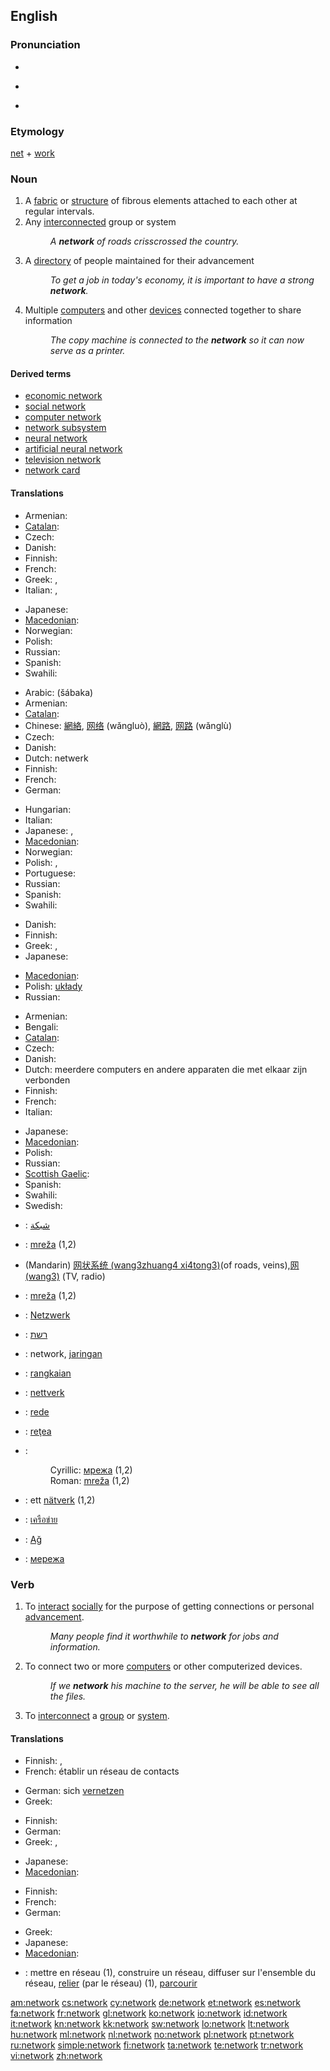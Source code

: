 {{wikipedia}}
==English==

===Pronunciation===
* {{audio|en-us-network.ogg|Audio (US)}}
* {{a|UK}} {{IPA|/nɛtwɜːk/}}
* {{a|US}} {{IPA|/nɛtwɝk/}}

===Etymology===
[[net]] + [[work]]

===Noun===
{{en-noun}}

# A [[fabric]] or [[structure]] of fibrous elements attached to each other at regular intervals.
# Any [[interconnect]]ed group or system
#: ''A '''network''' of roads crisscrossed the country.''
# A [[directory]] of people maintained for their advancement
#: ''To get a job in today's economy, it is important to have a strong '''network'''.''
# Multiple [[computer]]s and other [[device]]s connected together to share information
#: ''The copy machine is connected to the '''network''' so it can now serve as a printer.''

====Derived terms====
* [[economic network]]
* [[social network]]
* [[computer network]]
* [[network subsystem]]
* [[neural network]]
* [[artificial neural network]]
* [[television network]]
* [[network card]]

====Translations====
{{trans-top|fabric or structure of fibrous elements}}
* Armenian: {{t-|hy|ցանց|tr=c’anc’}}
* [[Catalan]]: {{t-|ca|xarxa|f}}
* Czech: {{t-|cs|síť|f}}
* Danish: {{t-|da|net|n}}
* Finnish: {{t+|fi|verkko}}
* French: {{t+|fr|tissus|m}}
* Greek: {{t|el|σύμπλεγμα|n|tr=sýmplegma}},  {{t|el|πλέγμα|n|tr=plégma}}
* Italian: {{t+|it|rete|f}}, {{t+|it|reti|f|p}}
{{trans-mid}}
* Japanese: {{t|ja|編み目|tr=amime}}
* [[Macedonian]]: {{t-|mk|мрежа|f|tr=mréža}}
* Norwegian: {{t|no|nett|n}}
* Polish: {{t+|pl|sieć|f}}
* Russian: {{t+|ru|сеть|f|tr=s'et'}}
* Spanish: {{t+|es|red|f}}
* Swahili: {{t+|sw|mtandao|xs=Swahili}}
{{trans-bottom}}

{{trans-top|interconnected group or system}}
* Arabic: {{Arab|[[شبكة]]}} (šábaka)
* Armenian: {{t-|hy|ցանց|tr=c’anc’}}
* [[Catalan]]: {{t-|ca|xarxa|f}}
* Chinese: [[網絡]], [[网络]] (wǎngluò), [[網路]], [[网路]] (wǎnglù)
* Czech: {{t-|cs|síť}}
* Danish: {{t-|da|netværk|n}}
* Dutch: netwerk
* Finnish: {{t+|fi|verkko}}
* French: {{t+|fr|réseau|m}}
* German: {{t+|de|Netzwerk|n}}
{{trans-mid}}
* Hungarian: {{t+|hu|hálózat}}
* Italian: {{t+|it|rete|f}}
* Japanese: {{t+|ja|ネットワーク|tr=nettowāku}}, {{t+|ja|網|tr=mō}}
* [[Macedonian]]: {{t-|mk|мрежа|f|tr=mréža}}
* Norwegian: {{t|no|nettverk|n}}
* Polish: {{t+|pl|sieć|f}}, {{t+|pl|układ|m}}
* Portuguese: {{t|pt|rede|f}}
* Russian: {{t+|ru|сеть|f|tr=s'et'}}
* Spanish: {{t+|es|red|f}}
* Swahili: {{t+|sw|mtandao|xs=Swahili}}
{{trans-bottom}}

{{trans-top|directory of people}}
* Danish: {{t-|da|netværk|n}}
* Finnish: {{t-|fi|verkosto}}
* Greek: {{t+|el|δίκτυο|n|tr=díktyo}},  {{t|el|κύκλωμα|n|tr=kýkloma}}
* Japanese: {{t|ja|人脈|tr=jinmyaku}}
{{trans-mid}}
* [[Macedonian]]: {{t|mk|врски|f|p|tr=v'rski}}
* Polish: [[układy]] {{p}}
* Russian: {{t|ru|связи|f|p|tr=sv'ázi}}
{{trans-bottom}}

{{trans-top|multiple computers and other devices connected together}}
* Armenian: {{t-|hy|ցանց|tr=c’anc’}}
* Bengali: {{t|bn|নেটওয়ার্ক|sc=Beng|xs=Bengali}}
* [[Catalan]]: {{t-|ca|xarxa|f}}
* Czech: {{t-|cs|síť|f}}
* Danish: {{t-|da|netværk|n}}
* Dutch: meerdere computers en andere apparaten die met elkaar zijn verbonden
* Finnish: {{t+|fi|verkko}}
* French: {{t|fr|réseau informatique|m}}
* Italian: {{t|it|rete|f}}
{{trans-mid}}
* Japanese: {{t+|ja|ネットワーク|tr=nettowāku}}
* [[Macedonian]]: {{t-|mk|мрежа|f|tr=mréža}}
* Polish: {{t+|pl|sieć|f}}
* Russian: {{t+|ru|сеть|f|tr=s'et'}}
* [[Scottish Gaelic]]: {{t-|gd|lìonra|m|xs=Scottish Gaelic}}
* Spanish: {{t+|es|red|f}}
* Swahili: {{t+|sw|mtandao|xs=Swahili}}
* Swedish: {{t+|sv|nätverk}}
{{trans-bottom}}

{{checktrans-top}}
* {{ttbc|ar}}: [[شبكة]]
* {{ttbc|bs}}: [[mreža#Bosnian|mreža]] {{f}} (1,2)
* {{ttbc|zh}} (Mandarin) [[网状系统 (wang3zhuang4 xi4tong3)]](of roads, veins),[[网 (wang3)]] (TV, radio)
* {{ttbc|hr}}: [[mreža#Croatian|mreža]] {{f}} (1,2)
* {{ttbc|de}}: [[Netzwerk]] {{n}}
* {{ttbc|he}}: [[רשת]] {{f}}
{{trans-mid}}
* {{ttbc|id}}: network, [[jaring]]an
* {{ttbc|ms}}: [[rangkai]]an
* {{ttbc|no}}: [[nettverk]]
* {{ttbc|pt}}: [[rede]]
* {{ttbc|ro}}: [[reţea]] {{f}}
* {{ttbc|sr}}:
*: Cyrillic: [[мрежа#Serbian|мрежа]] {{f}} (1,2)
*: Roman: [[mreža#Serbian|mreža]] {{f}} (1,2)
* {{ttbc|sv}}: ett [[nätverk]] (1,2)
* {{ttbc|th}}: [[เครือข่าย]]
* {{ttbc|tr}}: [[Ağ]]
* {{ttbc|uk}}: [[мережа]] {{f}}
{{trans-bottom}}

===Verb===
{{en-verb|network|ing}}

# {{intransitive}} To [[interact]] [[social]]ly for the purpose of getting connections or personal [[advance]]ment.
#: ''Many people find it worthwhile to '''network''' for jobs and information.''
# {{transitive}} To connect two or more [[computer]]s or other computerized devices.
#: ''If we '''network''' his machine to the server, he will be able to see all the files.''
# {{transitive}} To [[interconnect]] a [[group]] or [[system]].

====Translations====
{{trans-top|interact socially}}
* Finnish: {{t|fi|verkottua}}, {{t|fi|verkostoitua}}
* French: établir un réseau de contacts
{{trans-mid}}
* German: sich [[vernetzen]]
* Greek: {{t|el|δικτυώνομαι|tr=diktyónome}}
{{trans-bottom}}

{{trans-top|to connect two or more computers or other computerized devices}}
* Finnish: {{t|fi|verkottaa}}
* German: {{t-|de|vernetzen}}
* Greek: {{t|el|δικτυώνω|tr=diktyóno}},  {{t|el|διασυνδέω|tr=diasyndéo}}
{{trans-mid}}
* Japanese: {{t|ja|ネットに接続する|tr=netto ni setsuzoku suru}}
* [[Macedonian]]: {{t|mk|вмрежува|tr=vmréžuva}}
{{trans-bottom}}

{{trans-top|to interconnect a group or system}}
* Finnish: {{t|fi|verkottaa}}
* French: {{t|fr|mettre en réseau}}
* German: {{t-|de|vernetzen}}
{{trans-mid}}
* Greek: {{t|el|δικτυώνω|tr=diktyóno}}
* Japanese: {{t|ja|系統を組む|tr=kētō wo kumu}}
* [[Macedonian]]: {{t|mk|вмрежува|tr=vmréžuva}}
{{trans-bottom}}

{{checktrans-top}}
* {{ttbc|fr}}: mettre en réseau (1), construire un réseau, diffuser sur l'ensemble du réseau, [[relier]] (par le réseau) (1), [[parcourir]]
{{trans-bottom}}

[[am:network]]
[[cs:network]]
[[cy:network]]
[[de:network]]
[[et:network]]
[[es:network]]
[[fa:network]]
[[fr:network]]
[[gl:network]]
[[ko:network]]
[[io:network]]
[[id:network]]
[[it:network]]
[[kn:network]]
[[kk:network]]
[[sw:network]]
[[lo:network]]
[[lt:network]]
[[hu:network]]
[[ml:network]]
[[nl:network]]
[[no:network]]
[[pl:network]]
[[pt:network]]
[[ru:network]]
[[simple:network]]
[[fi:network]]
[[ta:network]]
[[te:network]]
[[tr:network]]
[[vi:network]]
[[zh:network]]